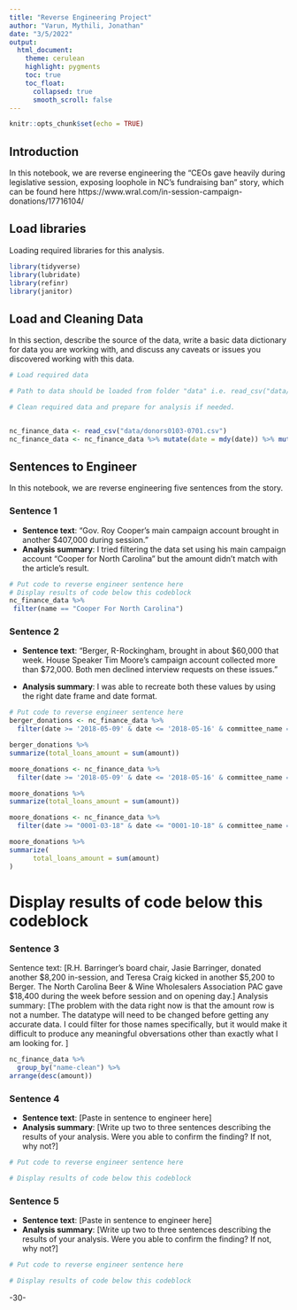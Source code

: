 ```yaml
---
title: "Reverse Engineering Project"
author: "Varun, Mythili, Jonathan"
date: "3/5/2022"
output:
  html_document:
    theme: cerulean
    highlight: pygments
    toc: true
    toc_float:
      collapsed: true
      smooth_scroll: false
---
```


```r
knitr::opts_chunk$set(echo = TRUE)
```

## Introduction 

In this notebook, we are reverse engineering the "CEOs gave heavily during legislative session, exposing loophole in NC's fundraising ban" story, which can be found here https://www.wral.com/in-session-campaign-donations/17716104/


## Load libraries

Loading required libraries for this analysis.

```r
library(tidyverse)
library(lubridate)
library(refinr)
library(janitor)
```

## Load and Cleaning Data

In this section, describe the source of the data, write a basic data dictionary for data you are working with, and discuss any caveats or issues you discovered working with this data. 

```r
# Load required data

# Path to data should be loaded from folder "data" i.e. read_csv("data/name_of_data.csv")

# Clean required data and prepare for analysis if needed. 


nc_finance_data <- read_csv("data/donors0103-0701.csv")
nc_finance_data <- nc_finance_data %>% mutate(date = mdy(date)) %>% mutate(amount = as.numeric(parse_number(amount)))
```

## Sentences to Engineer
In this notebook, we are reverse engineering five sentences from the story.

### Sentence 1

* **Sentence text**: “Gov. Roy Cooper's main campaign account brought in another $407,000 during session.”
* **Analysis summary**: I tried filtering the data set using his main campaign account "Cooper for North Carolina" but the amount didn't match with the article's result.

```r
# Put code to reverse engineer sentence here
# Display results of code below this codeblock
nc_finance_data %>% 
 filter(name == "Cooper For North Carolina")
```  


### Sentence 2

* **Sentence text**: “Berger, R-Rockingham, brought in about $60,000 that week. House Speaker Tim Moore's campaign account collected more than $72,000. Both men declined interview requests on these issues.”

* **Analysis summary**: I was able to recreate both these values by using the right date frame and date format.
```r
# Put code to reverse engineer sentence here
berger_donations <- nc_finance_data %>%  
  filter(date >= '2018-05-09' & date <= '2018-05-16' & committee_name == "PHILIP E BERGER COMM") 

berger_donations %>% 
summarize(total_loans_amount = sum(amount))

moore_donations <- nc_finance_data %>%  
  filter(date >= '2018-05-09' & date <= '2018-05-16' & committee_name == "FRIENDS OF TIM MOORE") 

moore_donations %>% 
summarize(total_loans_amount = sum(amount))
```

```r
moore_donations <- nc_finance_data %>%  
  filter(date >= "0001-03-18" & date <= "0001-10-18" & committee_name == "FRIENDS OF TIM MOORE") 

moore_donations %>% 
summarize(
      total_loans_amount = sum(amount)
)

```
# Display results of code below this codeblock

### Sentence 3

Sentence text: [R.H. Barringer's board chair, Jasie Barringer, donated another $8,200 in-session, and Teresa Craig kicked in another $5,200 to Berger. The North Carolina Beer & Wine Wholesalers Association PAC gave $18,400 during the week before session and on opening day.]
Analysis summary: [The problem with the data right now is that the amount row is not a number. The datatype will need to be changed before getting any accurate data. I could filter for those names specifically, but it would make it difficult to produce any meaningful obversations other than exactly what I am looking for. ]

```r
nc_finance_data %>% 
  group_by("name-clean") %>%
arrange(desc(amount))
```


### Sentence 4

* **Sentence text**: [Paste in sentence to engineer here]
* **Analysis summary**: [Write up two to three sentences describing the results of your analysis.  Were you able to confirm the finding? If not, why not?]

```r
# Put code to reverse engineer sentence here

# Display results of code below this codeblock

```

### Sentence 5

* **Sentence text**: [Paste in sentence to engineer here]
* **Analysis summary**: [Write up two to three sentences describing the results of your analysis.  Were you able to confirm the finding? If not, why not?]

```r
# Put code to reverse engineer sentence here

# Display results of code below this codeblock

```

-30-